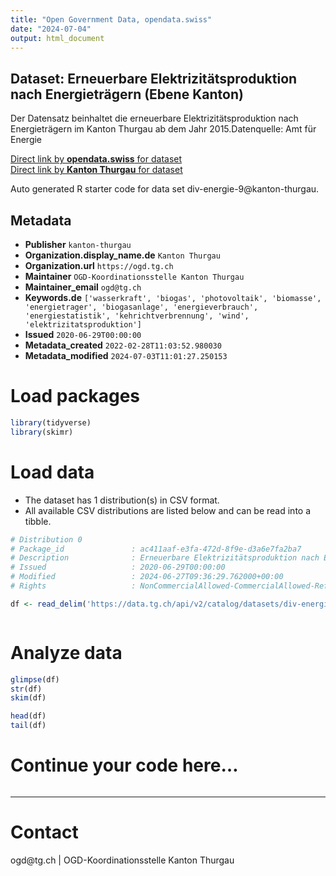 ```yaml
---
title: "Open Government Data, opendata.swiss"
date: "2024-07-04"
output: html_document
---
```


## Dataset: Erneuerbare Elektrizitätsproduktion nach Energieträgern (Ebene Kanton)

Der Datensatz beinhaltet die erneuerbare Elektrizitätsproduktion nach Energieträgern im Kanton Thurgau ab dem Jahr 2015.Datenquelle: Amt für Energie

[Direct link by **opendata.swiss** for dataset](https://opendata.swiss/de/dataset/erneuerbare-elektrizitatsproduktion-nach-energietragern-ebene-kanton)<br>
[Direct link by **Kanton Thurgau** for dataset](https://data.tg.ch/explore/dataset/div-energie-9/)

Auto generated R starter code for data set div-energie-9@kanton-thurgau.

## Metadata

- **Publisher** `kanton-thurgau`
- **Organization.display_name.de** `Kanton Thurgau`
- **Organization.url** `https://ogd.tg.ch`
- **Maintainer** `OGD-Koordinationsstelle Kanton Thurgau`
- **Maintainer_email** `ogd@tg.ch`
- **Keywords.de** `['wasserkraft', 'biogas', 'photovoltaik', 'biomasse', 'energietrager', 'biogasanlage', 'energieverbrauch', 'energiestatistik', 'kehrichtverbrennung', 'wind', 'elektrizitatsproduktion']`
- **Issued** `2020-06-29T00:00:00`
- **Metadata_created** `2022-02-28T11:03:52.980030`
- **Metadata_modified** `2024-07-03T11:01:27.250153`


# Load packages

```r

library(tidyverse)
library(skimr)

```

# Load data

-   The dataset has 1 distribution(s) in CSV format.
-   All available CSV distributions are listed below and can be read into a tibble.

```r

# Distribution 0
# Package_id               : ac411aaf-e3fa-472d-8f9e-d3a6e7fa2ba7
# Description              : Erneuerbare Elektrizitätsproduktion nach Energieträgern (Ebene Kanton) (csv)
# Issued                   : 2020-06-29T00:00:00
# Modified                 : 2024-06-27T09:36:29.762000+00:00
# Rights                   : NonCommercialAllowed-CommercialAllowed-ReferenceRequired

df <- read_delim('https://data.tg.ch/api/v2/catalog/datasets/div-energie-9/exports/csv')



```

# Analyze data

```r

glimpse(df)
str(df)
skim(df)

head(df)
tail(df)

```

# Continue your code here...

```r

```

------------------------------------------------------------------------

# Contact

ogd@tg.ch | OGD-Koordinationsstelle Kanton Thurgau
